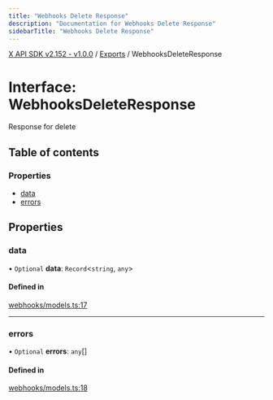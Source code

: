 ```yaml
---
title: "Webhooks Delete Response"
description: "Documentation for Webhooks Delete Response"
sidebarTitle: "Webhooks Delete Response"
---
```


[X API SDK v2.152 - v1.0.0](../README.md) / [Exports](../modules.md) / WebhooksDeleteResponse

# Interface: WebhooksDeleteResponse

Response for delete

## Table of contents

### Properties

- [data](WebhooksDeleteResponse.md#data)
- [errors](WebhooksDeleteResponse.md#errors)

## Properties

### data

• `Optional` **data**: `Record`\<`string`, `any`\>

#### Defined in

[webhooks/models.ts:17](https://github.com/xdevplatform/xdk/blob/ad4172ef5f68f089e0f077a190b271016dd35bf7/xdk/typescript/src/webhooks/models.ts#L17)

___

### errors

• `Optional` **errors**: `any`[]

#### Defined in

[webhooks/models.ts:18](https://github.com/xdevplatform/xdk/blob/ad4172ef5f68f089e0f077a190b271016dd35bf7/xdk/typescript/src/webhooks/models.ts#L18)
